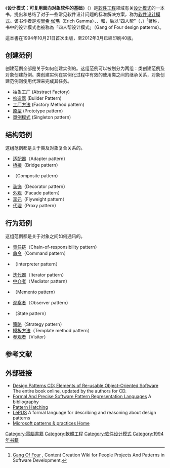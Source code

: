 {{Infobox book
| name             = Design Patterns:<br>Elements of Reusable {{nobr|Object-Oriented}} Software
| image            = 设计模式中文版封面.jpg
| author           = 「四人幫」:<br>[[埃里希·伽瑪|埃里希·伽瑪]],<br>Richard Helm,<br>{{tsl|en|Ralph Johnson (computer scientist)|}},<br>{{tsl|en|John Vlissides|}}
| illustrator      =
| cover_artist     =
| country          = {{USA}}
| subject          = [[设计模式_(计算机)|设计模式]], [[软件工程|软件工程]], [[面向对象程序设计|面向对象程序设计]]
| genre            =
| publisher        = [[艾迪生韦斯利|艾迪生韦斯利]]
| pub_date         = 1994
| media_type       =
| pages            = 395
| isbn             = 0-201-63361-2
| oclc             = 31171684
| dewey            = 005.1/2 20
| congress         = QA76.64 .D47 1995 
}}
{{noteTA
| G1 = IT
}}
《'''设计模式：可复用面向对象软件的基础'''》（{{lang|en|Design Patterns: Elements of Reusable Object-Oriented Software}}）是[[软件工程|软件工程]]领域有关[[设计模式_(计算机)|设计模式]]的一本书，提出和总结了对于一些常见软件设计问题的标准解决方案，称为[[软件设计模式|软件设计模式]]。该书作者是[[埃里希·伽瑪|埃里希·伽瑪]]（Erich Gamma）、{{tsl|en|Richard Helm}}、{{tsl|en|Ralph Johnson|}}和{{tsl|en|John Vlissides|}}，后以“四人帮”（{{lang|en|Gang of Four}}，{{lang|en|GoF}}）<ref>[http://c2.com/cgi/wiki?GangOfFour Gang Of Four] {{Wayback|url=http://c2.com/cgi/wiki?GangOfFour |date=20130809204742 }}, Content Creation Wiki for People Projects And Patterns in Software Development.</ref>著称，书中的设计模式也被称為「四人帮设计模式」（Gang of Four design patterns）。

這本書在1994年10月21日首次出版，至2012年3月已經印刷40版。

==创建范例== 
创建范例全部是关于如何创建实例的。这组范例可以被划分为两组：类创建范例及对象创建范例。类创建实例在实例化过程中有效的使用类之间的继承关系，对象创建范例则使用代理来完成其任务。

* [[抽象工廠模式|抽象工厂]] (Abstract Factory)
* [[构造器范例|构造器]] (Builder Pattern)
* [[工厂方法范例|工厂方法]] (Factory Method pattern)
* [[原型范例|原型]] (Prototype pattern)
* [[單例模式|單例模式]] (Singleton pattern)

==结构范例==
这组范例都是关于类及对象复合关系的。

* [[适配器模式|适配器]]（Adapter pattern）
* [[桥接模式|桥接]]（Bridge pattern）
* {{Link-en|组合模式|Composite pattern|组合}}（Composite pattern）
* [[装饰模式|装饰]]（Decorator pattern）
* [[外观模式|外观]]（Facade pattern）
* [[享元模式|享元]]（Flyweight pattern）
* [[代理模式|代理]]（Proxy pattern）

==行为范例==
这组范例都是关于对象之间如何通讯的。

* [[责任链模式|责任链]]（Chain-of-responsibility pattern）
* [[命令模式|命令]]（Command pattern）
* {{Link-en|翻译器模式|Interpreter patter|翻译器}}（Interpreter pattern）
* [[迭代器模式|迭代器]]（Iterator pattern）
* [[中介者模式|中介者]]（Mediator pattern）
* {{Link-en|回忆模式|Memento pattern|回忆}}（Memento pattern）
* [[观察者模式|观察者]]（Observer pattern）
* {{Link-en|状态机模式|State pattern|状态机}}（State pattern）
* [[策略模式|策略]]（Strategy pattern）
* [[模板方法模式|模板方法]]（Template method pattern）
* [[訪問者模式|参观者]]（Visitor）

==参考文献==
<references></references>

==外部链接==
* [https://web.archive.org/web/20041206053050/http://lci.cs.ubbcluj.ro/~raduking/Books/Design%20Patterns/ Design Patterns CD: Elements of Re-usable Object-Oriented Software] The entire book online, updated by the authors for CD.
* [https://web.archive.org/web/20060924103423/http://www.eden-study.org/precise_and_formal/ Formal And Precise Software Pattern Representation Languages] A bibliography
* [http://tal.forum2.org/hatching Pattern Hatching]{{Wayback|url=http://tal.forum2.org/hatching |date=20061004065746 }}
* [https://web.archive.org/web/20060924104423/http://www.eden-study.org/lepus/ LePUS] A formal language for describing and reasoning about design patterns
* [http://msdn.microsoft.com/practices Microsoft patterns & practices Home]{{Wayback|url=http://msdn.microsoft.com/practices |date=20060924044939 }}

{{软件设计模式}}
[[Category:電腦書籍|Category:電腦書籍]]
[[Category:軟體工程|Category:軟體工程]]
[[Category:软件设计模式|Category:软件设计模式]]
[[Category:1994年书籍|Category:1994年书籍]]